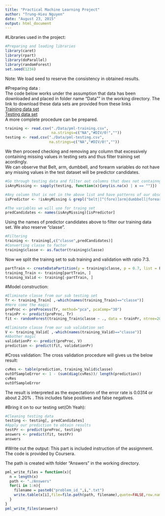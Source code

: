 ```yaml
---
title: "Practical Machine Learning Project"
author: "Trung-Hieu Nguyen"
date: "August 23, 2015"
output: html_document
---
```

#Libraries used in the project:  
```r
#Preparing and loading libraries
library(caret)
library(rpart)
library(doParallel)
library(randomForest)
set.seed(1234)
```

Note: We load seed to reserve the consistency in obtained results.  

#Preparing data :  
The code below works under the assumption that data  has been downloaded and placed in folder name "Data"" in the working directory.
The link to download these data sets are provided from these links  
[Training data set](https://d396qusza40orc.cloudfront.net/predmachlearn/pml-training.csv)  
[Testing data set](https://d396qusza40orc.cloudfront.net/predmachlearn/pml-testing.csv)  
A more complete procedure can be prepared.  

```r
training <- read.csv("./Data/pml-training.csv",
                     na.strings=c("NA","#DIV/0!",""))
testing <- read.csv("./Data/pml-testing.csv",
                    na.strings=c("NA","#DIV/0!",""))
```

We then proceed checking and removing any column that excessively containing missing values in testing sets and thus filter training set acordingly.  
We can observe that Belt, arm, dumbbell, and forearm variables do not have any missing values in the test dataset will be predictor candidates.

```r
#Go through testing data and filter out columns that does not containng missing values
isAnyMissing <- sapply(testing, function(x){any(is.na(x) | x == "")})

#Any column that is not in the above list and have patterns of our observation will be retained
isPredictor <- !isAnyMissing & grepl("belt|[^(fore)]arm|dumbbell|forearm", names(isAnyMissing))

#The variables we will use for traing set
predCandidates <- names(isAnyMissing)[isPredictor]
```

Using the names of predictor candidates above to filter our training data set. We also reserve "classe". 
```r
#Filtering
training <- training[,c("classe",predCandidates)]
#Converting classe to factor
training$classe <- as.factor(training$classe)
```

Now we split the trainng set to sub training and validation with ratio 7:3.
```r
partTrain <- createDataPartition(y = training$classe, p = 0.7, list = F)
training_Train <- training[partTrain, ]
training_Valid <- training[-partTrain, ]
```

#Model construction:

```r
#Eliminate classe from our sub testing set 
Tr <- training_Train[ ,-which(names(training_Train)=="classe")]
#Here come the magic
preProc <- preProcess(Tr, method="pca", pcaComp="30")
trainPr <- predict(preProc, Tr)
fit <- randomForest(training_Train$classe ~ ., data = trainPr, ntree=200)

#Eliminate classe from our sub validation set 
V <- training_Valid[ ,-which(names(training_Valid)=="classe")]
#Abother magic
validationPr <- predict(preProc, V)
prediction <- predict(fit, validationPr)
```

#Cross validation:
The cross validation procedure will gives us the below result:  
```r
cvRes <- table(prediction, training_Valid$classe)
outOfSampleError <- 1 - (sum(diag(cvRes))/ length(prediction))
cvRes
outOfSampleError
```
The result is interpreted as the expectationn of the error rate is 0.0314 or about 2.20% . This includes false positives and false negatives.

#Bring it on to our testing set(Oh Yeah):
```r
#Cleaning testing data
testing <- testing[, predCandidates]
#Apply our prediction to obtain results
testPr <- predict(preProc, testing)
answers <- predict(fit, testPr)
answers
```

#Write out the output:
This part is included instruction of the assignment. The code is provided by Coursera.

The path is created with folder "Answers" in the working directory.
```r
pml_write_files = function(x){
  n = length(x)
  path <- "./Answers"
  for(i in 1:n){
    filename = paste0("problem_id_",i,".txt")
    write.table(x[i],file=file.path(path, filename),quote=FALSE,row.names=FALSE,col.names=FALSE)
  }
}
pml_write_files(answers)
```









